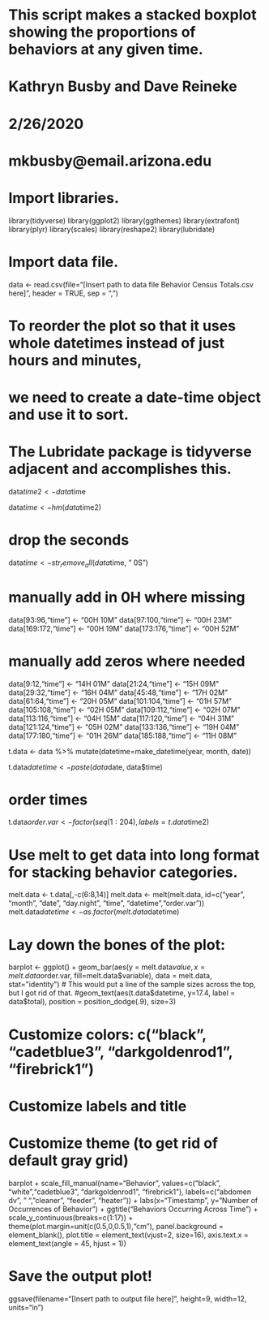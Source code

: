 # This script makes a stacked boxplot showing the proportions of behaviors at any given time.
# Kathryn Busby and Dave Reineke
# 2/26/2020
# mkbusby@email.arizona.edu

# Import libraries.

library(tidyverse)
library(ggplot2)
library(ggthemes)
library(extrafont)
library(plyr)
library(scales)
library(reshape2)
library(lubridate)

# Import data file.

data <- read.csv(file="[Insert path to data file Behavior Census Totals.csv here]",
                 header = TRUE,
                 sep = ",")

# To reorder the plot so that it uses whole datetimes instead of just hours and minutes,
# we need to create a date-time object and use it to sort.
# The Lubridate package is tidyverse adjacent and accomplishes this.

data$time2 <- data$time

data$time <- hm(data$time2)

# drop the seconds
data$time <- str_remove_all(data$time, " 0S")

# manually add in 0H where missing
data[93:96,"time"] <- "00H 10M"
data[97:100,"time"] <- "00H 23M"
data[169:172,"time"] <- "00H 19M"
data[173:176,"time"] <- "00H 52M"

# manually add zeros where needed
data[9:12,"time"] <- "14H 01M"
data[21:24,"time"] <- "15H 09M"
data[29:32,"time"] <- "16H 04M"
data[45:48,"time"] <- "17H 02M"
data[61:64,"time"] <- "20H 05M"
data[101:104,"time"] <- "01H 57M"
data[105:108,"time"] <- "02H 05M"
data[109:112,"time"] <- "02H 07M"
data[113:116,"time"] <- "04H 15M"
data[117:120,"time"] <- "04H 31M"
data[121:124,"time"] <- "05H 02M"
data[133:136,"time"] <- "19H 04M"
data[177:180,"time"] <- "01H 26M"
data[185:188,"time"] <- "11H 08M"

t.data <- data %>%
  mutate(datetime=make_datetime(year, month, date))

t.data$datetime <- paste(data$date, data$time)

# order times
t.data$order.var  <- factor(seq(1:204), labels=t.data$time2)

# Use melt to get data into long format for stacking behavior categories.

melt.data <- t.data[,-c(6:8,14)]
melt.data <- melt(melt.data, id=c("year", "month", "date", "day.night", "time", "datetime","order.var"))
melt.data$datetime <- as.factor(melt.data$datetime)

# Lay down the bones of the plot:

barplot <- ggplot() + geom_bar(aes(y = melt.data$value,
                                   x = melt.data$order.var, fill=melt.data$variable),
                               data = melt.data,
                               stat="identity")
  # This would put a line of the sample sizes across the top, but I got rid of that.
  #geom_text(aes(t.data$datetime, y=17.4, label = data$total), position = position_dodge(.9), size=3)

# Customize colors: c("black", "cadetblue3", "darkgoldenrod1", "firebrick1")
# Customize labels and title
# Customize theme (to get rid of default gray grid)

barplot + scale_fill_manual(name="Behavior", values=c("black", "white","cadetblue3", "darkgoldenrod1", "firebrick1"),
                            labels=c("abdomen dv", " ", "cleaner", "feeder", "heater")) +
  labs(x="Timestamp", y="Number of Occurrences of Behavior") +
  ggtitle("Behaviors Occurring Across Time") +
  scale_y_continuous(breaks=c(1:17)) +
  theme(plot.margin=unit(c(0.5,0,0.5,1),"cm"), panel.background = element_blank(),
        plot.title = element_text(vjust=2, size=16),
        axis.text.x = element_text(angle = 45, hjust = 1))

# Save the output plot!

ggsave(filename="[Insert path to output file here]", height=9, width=12, units="in")



